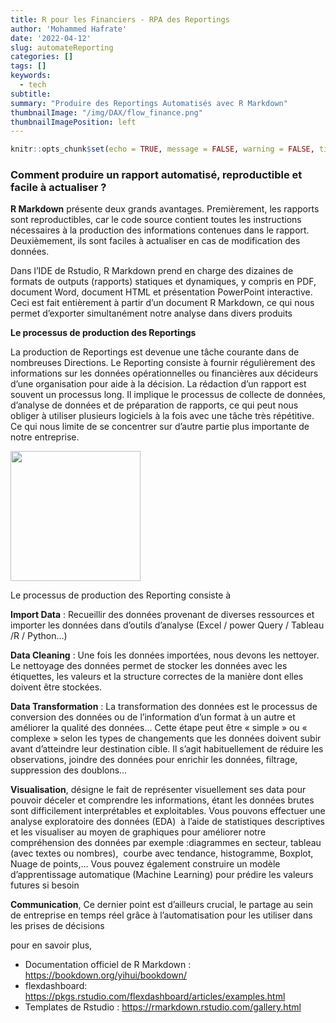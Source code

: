 ```yaml
---
title: R pour les Financiers - RPA des Reportings
author: 'Mohammed Hafrate'
date: '2022-04-12'
slug: automateReporting
categories: []
tags: []
keywords:
  - tech
subtitle: 
summary: "Produire des Reportings Automatisés avec R Markdown"
thumbnailImage: "/img/DAX/flow_finance.png"
thumbnailImagePosition: left
---
```


```r
knitr::opts_chunk$set(echo = TRUE, message = FALSE, warning = FALSE, tidy = "styler")
```

### Comment produire un rapport automatisé, reproductible et facile à actualiser ?

**R Markdown** présente deux grands avantages. Premièrement, les rapports sont reproductibles, car le code source contient toutes les instructions nécessaires à la production des informations contenues dans le rapport. Deuxièmement, ils sont faciles à actualiser en cas de modification des données.

Dans l'IDE de Rstudio, R Markdown prend en charge des dizaines de formats de outputs (rapports) statiques et dynamiques, y compris en PDF, document Word, document HTML et présentation PowerPoint interactive. Ceci est fait entièrement à partir d'un document R Markdown, ce qui nous permet d'exporter simultanément notre analyse dans divers produits

**Le processus de production des Reportings**

La production de Reportings est devenue une tâche courante dans de nombreuses Directions. Le Reporting consiste à fournir régulièrement des informations sur les données opérationnelles ou financières aux décideurs d'une organisation pour aide à la décision. La rédaction d'un rapport est souvent un processus long. Il implique le processus de collecte de données, d'analyse de données et de préparation de rapports, ce qui peut nous obliger à utiliser plusieurs logiciels à la fois avec une tâche très répétitive. Ce qui nous limite de se concentrer sur d'autre partie plus importante de notre entreprise.

![](/img/DAX/flow_finance.png){width="208"}

Le processus de production des Reporting consiste à

**Import Data** : Recueillir des données provenant de diverses ressources et importer les données dans d'outils d'analyse (Excel / power Query / Tableau /R / Python...)

**Data Cleaning** : Une fois les données importées, nous devons les nettoyer. Le nettoyage des données permet de stocker les données avec les étiquettes, les valeurs et la structure correctes de la manière dont elles doivent être stockées.

**Data Transformation** : La transformation des données est le processus de conversion des données ou de l'information d'un format à un autre et améliorer la qualité des données... Cette étape peut être « simple » ou « complexe » selon les types de changements que les données doivent subir avant d'atteindre leur destination cible. Il s'agit habituellement de réduire les observations, joindre des données pour enrichir les données, filtrage, suppression des doublons...

**Visualisation**, désigne le fait de représenter visuellement ses data pour pouvoir déceler et comprendre les informations, étant les données brutes sont difficilement interprétables et exploitables. Vous pouvons effectuer une analyse exploratoire des données (EDA)  à l'aide de statistiques descriptives et les visualiser au moyen de graphiques pour améliorer notre compréhension des données par exemple :diagrammes en secteur, tableau (avec textes ou nombres),  courbe avec tendance, histogramme, Boxplot, Nuage de points,... Vous pouvez également construire un modèle d'apprentissage automatique (Machine Learning) pour prédire les valeurs futures si besoin

**Communication**, Ce dernier point est d'ailleurs crucial, le partage au sein de entreprise en temps réel grâce à l'automatisation pour les utiliser dans les prises de décisions

pour en savoir plus,

-   Documentation officiel de R Markdown : <https://bookdown.org/yihui/bookdown/>
-   flexdashboard: <https://pkgs.rstudio.com/flexdashboard/articles/examples.html>
-   Templates de Rstudio : <https://rmarkdown.rstudio.com/gallery.html>
